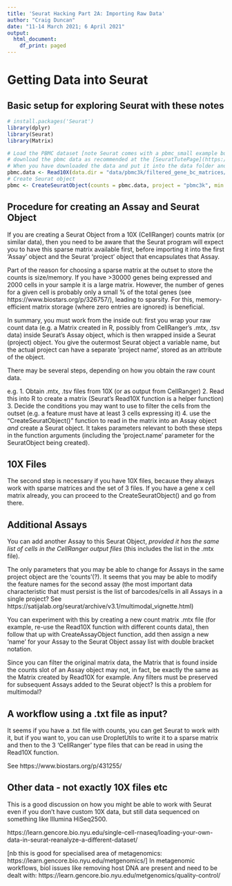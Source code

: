 ```yaml
---
title: 'Seurat Hacking Part 2A: Importing Raw Data'
author: "Craig Duncan"
date: "11-14 March 2021; 6 April 2021"
output:
  html_document:
    df_print: paged
---
```


# Getting Data into Seurat

## Basic setup for exploring Seurat with these notes

```R
# install.packages('Seurat')
library(dplyr)
library(Seurat) 
library(Matrix)

# Load the PBMC dataset [note Seurat comes with a pbmc_small example but since it has already had some preprocessing steps applied to it, this file provides an illustration with less in-built assumptions]
# download the pbmc data as recommended at the [SeuratTutePage](https://satijalab.org/seurat/archive/v3.0/pbmc3k_tutorial.html).  Seurat comes pre-installed with only a small version of this data (pbmc_small). 
# When you have downloaded the data and put it into the data folder and subfolders as described below, run this script:
pbmc.data <- Read10X(data.dir = "data/pbmc3k/filtered_gene_bc_matrices/hg19/")
# Create Seurat object
pbmc <- CreateSeuratObject(counts = pbmc.data, project = "pbmc3k", min.cells = 3, min.features = 200)
```

## Procedure for creating an Assay and Seurat Object

If you are creating a Seurat Object from a 10X (CellRanger) counts matrix (or similar data), then you need to be aware that the Seurat program will expect you to have this sparse matrix available first, before importing it into the first 'Assay' object and the Seurat 'project' object that encapsulates that Assay.  

Part of the reason for choosing a sparse matrix at the outset to store the counts is size/memory.  If you have >30000 genes being expressed and 2000 cells in your sample it is a large matrix.   However, the number of genes for a given cell is probably only a small % of the total genes (see https://www.biostars.org/p/326757/), leading to sparsity.  For this, memory-efficient matrix storage (where zero entries are ignored) is beneficial. 

In summary, you must work from the inside out: first you wrap your raw count data (e.g. a Matrix created in R, possibly from CellRanger's .mtx, .tsv data) inside Seurat's Assay object, which is then wrapped inside a Seurat (project) object.  You give the outermost Seurat object a variable name, but the actual project can have a separate 'project name', stored as an attribute of the object. 

There may be several steps, depending on how you obtain the raw count data.  

e.g.
1. Obtain .mtx, .tsv files from 10X (or as output from CellRanger)
2. Read this into R to create a matrix (Seurat's Read10X function is a helper function)
3. Decide the conditions you may want to use to filter the cells from the outset (e.g. a feature must have at least 3 cells expressing it)
4. use the "CreateSeuratObject()" function to read in the matrix into an Assay object *and* create a Seurat object.  It takes parameters relevant to both these steps in the function arguments (including the 'project.name' parameter for the SeuratObject being created).

## 10X Files

The second step is necessary if you have 10X files, because they always work with sparse matrices and the set of 3 files.  If you have a gene x cell matrix already, you can proceed to the CreateSeuratObject() and go from there.

## Additional Assays

You can add another Assay to this Seurat Object, *provided it has the same list of cells in the CellRanger output files* (this includes the list in the .mtx file).

The only parameters that you may be able to change for Assays in the same project object are the 'counts'(?).  It seems that you may be able to modify the feature names for the second assay (the most important data characteristic that must persist is the list of barcodes/cells in all Assays in a single project?  See https://satijalab.org/seurat/archive/v3.1/multimodal_vignette.html)

You can experiment with this by creating a new count matrix .mtx file (for example, re-use the Read10X function with different counts data), then follow that up with CreateAssayObject function, add then assign a new 'name' for your Assay to the Seurat Object assay list with double bracket notation. 

Since you can filter the original matrix data, the Matrix that is found inside the counts slot of an Assay object may not, in fact, be exactly the same as the Matrix created by Read10X for example.  Any filters must be preserved for subsequent Assays added to the Seurat object?  Is this a problem for multimodal?

## A workflow using a .txt file as input?

It seems if you have a .txt file with counts, you can get Seurat to work with it, but if you want to, you can use DropletUtils to write it to a sparse matrix and then to the 3 'CellRanger' type files that can be read in using the Read10X function.

See https://www.biostars.org/p/431255/

## Other data - not exactly 10X files etc

This is a good discussion on how you might be able to work with Seurat even if you don't have custom 10X data, but still data sequenced on something like Illumina HiSeq2500.

https://learn.gencore.bio.nyu.edu/single-cell-rnaseq/loading-your-own-data-in-seurat-reanalyze-a-different-dataset/

[nb this is good for specialised area of metagenomics: https://learn.gencore.bio.nyu.edu/metgenomics/]
In metagenomic workflows, biol issues like removing host DNA are present and need to be dealt with:
https://learn.gencore.bio.nyu.edu/metgenomics/quality-control/
